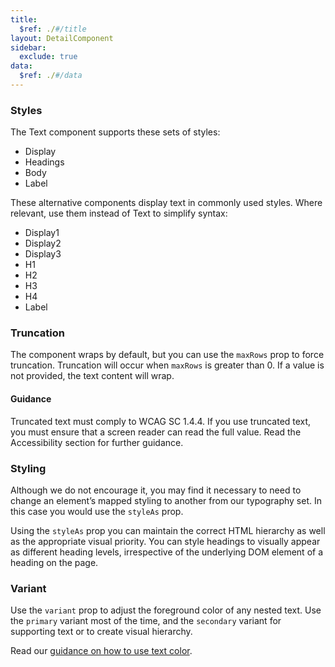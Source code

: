```yaml
---
title:
  $ref: ./#/title
layout: DetailComponent
sidebar:
  exclude: true
data:
  $ref: ./#/data
---
```


<LivePreviewControls>

<LivePreview componentName="text" exampleName="Styles">

### Styles

The Text component supports these sets of styles:

- Display
- Headings
- Body
- Label

These alternative components display text in commonly used styles. Where relevant, use them instead of Text to simplify syntax:

- Display1
- Display2
- Display3
- H1
- H2
- H3
- H4
- Label

</LivePreview>

<LivePreview componentName="text" exampleName="Truncation">

### Truncation

The component wraps by default, but you can use the `maxRows` prop to force truncation. Truncation will occur when `maxRows` is greater than 0. If a value is not provided, the text content will wrap.

#### Guidance

Truncated text must comply to WCAG SC 1.4.4. If you use truncated text, you must ensure that a screen reader can read the full value. Read the Accessibility section for further guidance.

</LivePreview>

<LivePreview componentName="text" exampleName="Styling">

### Styling

Although we do not encourage it, you may find it necessary to need to change an element’s mapped styling to another from our typography set. In this case you would use the `styleAs` prop.

Using the `styleAs` prop you can maintain the correct HTML hierarchy as well as the appropriate visual priority. You can style headings to visually appear as different heading levels, irrespective of the underlying DOM element of a heading on the page.

</LivePreview>

<LivePreview componentName="text" exampleName="Variant">

### Variant

Use the `variant` prop to adjust the foreground color of any nested text. Use the `primary` variant most of the time, and the `secondary` variant for supporting text or to create visual hierarchy.

Read our [guidance on how to use text color](/salt/foundations/typography#color).

</LivePreview>

</LivePreviewControls>
